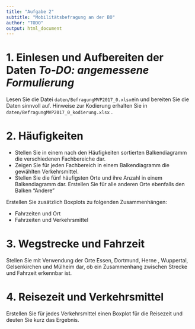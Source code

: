 ```yaml
---
title: "Aufgabe 2"
subtitle: "Mobilitätsbefragung an der BO"
author: "TODO"
output: html_document
---
```


# 1. Einlesen und Aufbereiten der Daten *To-DO: angemessene Formulierung*

Lesen Sie die Datei `daten/BefragungMVP2017_0.xlsx`ein und bereiten Sie die Daten sinnvoll auf. Hinweise zur Kodierung erhalten Sie in `daten/BefragungMVP2017_0_kodierung.xlsx` .

# 2. Häufigkeiten

- Stellen Sie in einem nach den Häufigkeiten sortierten Balkendiagramm die verschiedenen Fachbereiche dar.
- Zeigen Sie für jeden Fachbereich in einem Balkendiagramm die gewählten Verkehrsmittel.
- Stellen Sie die fünf häufigsten Orte und ihre Anzahl in einem Balkendiagramm dar. Erstellen Sie für alle anderen Orte ebenfalls den Balken "Andere"

Erstellen Sie zusätzlich Boxplots zu folgenden Zusammenhängen:

- Fahrzeiten und Ort
- Fahrzeiten und Verkehrsmittel

# 3. Wegstrecke und Fahrzeit

Stellen Sie mit Verwendung der Orte Essen, Dortmund, Herne , Wuppertal, Gelsenkirchen und Mülheim dar, ob ein Zusammenhang zwischen Strecke und Fahrzeit erkennbar ist.

# 4. Reisezeit und Verkehrsmittel

Erstellen Sie für jedes Verkehrsmittel einen Boxplot für die Reisezeit und deuten Sie kurz das Ergebnis.